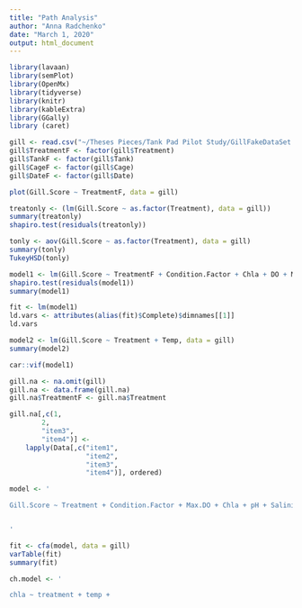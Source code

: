 ```yaml
---
title: "Path Analysis"
author: "Anna Radchenko"
date: "March 1, 2020"
output: html_document
---
```

```r
library(lavaan)
library(semPlot)
library(OpenMx)
library(tidyverse)
library(knitr)
library(kableExtra)
library(GGally)
library (caret)
```


```r
gill <- read.csv("~/Theses Pieces/Tank Pad Pilot Study/GillFakeDataSet.csv")
gill$TreatmentF <- factor(gill$Treatment)
gill$TankF <- factor(gill$Tank)
gill$CageF <- factor(gill$Cage)
gill$DateF <- factor(gill$Date)
```




```r
plot(Gill.Score ~ TreatmentF, data = gill)
```


```r
treatonly <- (lm(Gill.Score ~ as.factor(Treatment), data = gill))
summary(treatonly)
shapiro.test(residuals(treatonly))
```

```r
tonly <- aov(Gill.Score ~ as.factor(Treatment), data = gill)
summary(tonly)
TukeyHSD(tonly)
```






```r
model1 <- lm(Gill.Score ~ TreatmentF + Condition.Factor + Chla + DO + Max.DO + Salinity + pH + Temp, data = gill)
shapiro.test(residuals(model1))
summary(model1)

```

```r
fit <- lm(model1)
ld.vars <- attributes(alias(fit)$Complete)$dimnames[[1]]
ld.vars
```




```r
model2 <- lm(Gill.Score ~ Treatment + Temp, data = gill)
summary(model2)
```


```r
car::vif(model1)
```

```r
gill.na <- na.omit(gill)
gill.na <- data.frame(gill.na)
gill.na$TreatmentF <- gill.na$Treatment
```

```r
gill.na[,c(1,
        2,
        "item3",
        "item4")] <-
    lapply(Data[,c("item1",
                   "item2",
                   "item3",
                   "item4")], ordered)
```



```r
model <- '

Gill.Score ~ Treatment + Condition.Factor + Max.DO + Chla + pH + Salinity + Height + Temp


'
```





```r
fit <- cfa(model, data = gill)
varTable(fit)
summary(fit)
```


```r
ch.model <- '

chla ~ treatment + temp + 
```

